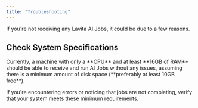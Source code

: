```yaml
---
title: "Troubleshooting"
---
```


If you're not receiving any Lavita AI Jobs, it could be due to a few reasons.

## Check System Specifications

<Note>
  Currently, a machine with only a **CPU** and at least **16GB of RAM** should be able to receive and run AI Jobs without any issues, assuming there is a minimum amount of disk space (**preferably at least 10GB free**).
</Note>

If you're encountering errors or noticing that jobs are not completing, verify that your system meets these minimum requirements.